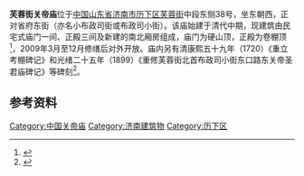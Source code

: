 {{文物保护单位
| 级别 = 市县级
| 省名 = 山东省
| 市/县名 = 济南市
| 图片 = [[File:Temple_of_Lord_Guan_in_Furong_Street_2010-05.JPG|220px]]<br><small>大门，庙门对联为“街因芙蓉飘香气，庙为关帝颂圣名”，大殿对联为“左明湖右名泉湖泉共映圣德，上皇天下黄地天地同仰帝威”，2010年5月</small>
| 名称 = 芙蓉街关帝庙大殿
| 编号 = 4-72
| 分类 = 古建筑
| 时代 = 清
| 所在 = [[历下区|历下区]]芙蓉街38号
| 登录 = 2013年12月
}} 
'''芙蓉街关帝庙'''位于[[中国|中国]][[山东省|山东省]][[济南市|济南市]][[历下区|历下区]][[芙蓉街|芙蓉街]]中段东侧38号，坐东朝西，正对省府东街（亦名小布政司街或布政司小街）。该庙始建于清代中期，现建筑由民宅式庙门一间、正殿三间及新建的南北厢房组成，庙门为硬山顶，正殿为卷棚顶<ref>{{cite web|url=http://news.sina.com.cn/o/2009-04-01/033615398442s.shtml|title=《百年关帝庙将获“重生”》|accessdate=2014-04-04|work=|publisher=舜网-济南时报|archive-date=2016-03-04|archive-url=https://web.archive.org/web/20160304124712/http://news.sina.com.cn/o/2009-04-01/033615398442s.shtml|dead-url=no}}</ref>，2009年3月至12月修缮后对外开放。庙内另有清康熙五十九年（1720）《重立考棚碑记》和光绪二十五年（1899）《重修芙蓉街北首布政司小街东口路东关帝圣君庙碑记》等碑刻<ref>{{cite web|url=http://www.china.com.cn/culture/jianzhu/2010-02/23/content_19459344.htm|title=《济南府芙蓉街的关帝庙》|accessdate=2014-04-04|work=|publisher=中国网|archive-date=2016-03-05|archive-url=https://web.archive.org/web/20160305025320/http://www.china.com.cn/culture/jianzhu/2010-02/23/content_19459344.htm|dead-url=no}}</ref>。
==参考资料==
{{reflist|2}}
{{shandong-stub}}
{{DEFAULTSORT:F}}
{{济南市文物保护单位}}
{{老济南}}
[[Category:中国关帝庙|Category:中国关帝庙]]
[[Category:济南建筑物|Category:济南建筑物]]
[[Category:历下区|Category:历下区]]